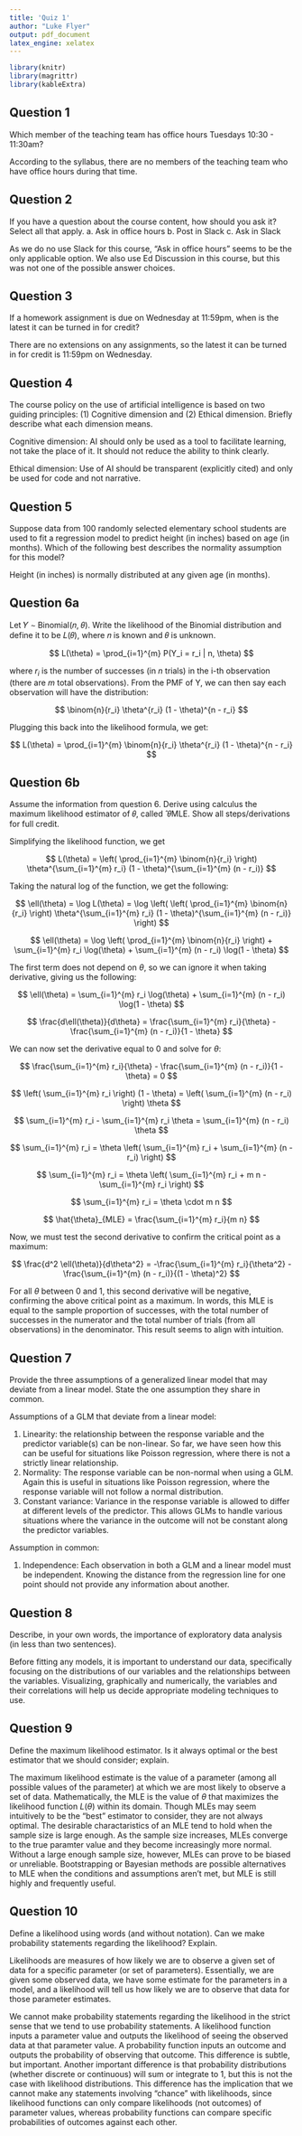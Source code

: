 ```yaml
---
title: 'Quiz 1'
author: "Luke Flyer"
output: pdf_document
latex_engine: xelatex
---
```


```r

library(knitr)
library(magrittr)
library(kableExtra)
```

## Question 1

Which member of the teaching team has office hours Tuesdays 10:30 - 11:30am?

According to the syllabus, there are no members of the teaching team who have office hours during that time.

## Question 2

If you have a question about the course content, how should you ask it? Select all that apply. a. Ask in office hours b. Post in Slack c. Ask in Slack

As we do no use Slack for this course, "Ask in office hours" seems to be the only applicable option. We also use Ed Discussion in this course, but this was not one of the possible answer choices.

## Question 3

If a homework assignment is due on Wednesday at 11:59pm, when is the latest it can be turned in for credit?

There are no extensions on any assignments, so the latest it can be turned in for credit is 11:59pm on Wednesday.

## Question 4

The course policy on the use of artificial intelligence is based on two guiding principles: (1) Cognitive dimension and (2) Ethical dimension. Briefly describe what each dimension means.

Cognitive dimension: AI should only be used as a tool to facilitate learning, not take the place of it. It should not reduce the ability to think clearly.

Ethical dimension: Use of AI should be transparent (explicitly cited) and only be used for code and not narrative.

## Question 5

Suppose data from 100 randomly selected elementary school students are used to fit a regression model to predict height (in inches) based on age (in months). Which of the following best describes the normality assumption for this model?

Height (in inches) is normally distributed at any given age (in months).

## Question 6a

Let 𝑌 ∼ Binomial(𝑛, 𝜃). Write the likelihood of the Binomial distribution and define it to be 𝐿(𝜃), where 𝑛 is known and 𝜃 is unknown.

$$
L(\theta) = \prod_{i=1}^{m} P(Y_i = r_i | n, \theta)
$$

where $r_i$ is the number of successes (in $n$ trials) in the i-th observation (there are $m$ total observations). From the PMF of Y, we can then say each observation will have the distribution:

$$
\binom{n}{r_i} \theta^{r_i} (1 - \theta)^{n - r_i}
$$

Plugging this back into the likelihood formula, we get:

$$
L(\theta) = \prod_{i=1}^{m} \binom{n}{r_i} \theta^{r_i} (1 - \theta)^{n - r_i}
$$

## Question 6b

Assume the information from question 6. Derive using calculus the maximum likelihood estimator of 𝜃, called ̂ 𝜃MLE. Show all steps/derivations for full credit.

Simplifying the likelihood function, we get

$$
L(\theta) = \left( \prod_{i=1}^{m} \binom{n}{r_i} \right) \theta^{\sum_{i=1}^{m} r_i} (1 - \theta)^{\sum_{i=1}^{m} (n - r_i)}
$$

Taking the natural log of the function, we get the following:

$$
\ell(\theta) = \log L(\theta) = \log \left( \left( \prod_{i=1}^{m} \binom{n}{r_i} \right) \theta^{\sum_{i=1}^{m} r_i} (1 - \theta)^{\sum_{i=1}^{m} (n - r_i)} \right)
$$

$$
\ell(\theta) = \log \left( \prod_{i=1}^{m} \binom{n}{r_i} \right) + \sum_{i=1}^{m} r_i \log(\theta) + \sum_{i=1}^{m} (n - r_i) \log(1 - \theta)
$$

The first term does not depend on $\theta$, so we can ignore it when taking derivative, giving us the following:

$$
\ell(\theta) = \sum_{i=1}^{m} r_i \log(\theta) + \sum_{i=1}^{m} (n - r_i) \log(1 - \theta)
$$

$$
\frac{d\ell(\theta)}{d\theta} = \frac{\sum_{i=1}^{m} r_i}{\theta} - \frac{\sum_{i=1}^{m} (n - r_i)}{1 - \theta}
$$

We can now set the derivative equal to 0 and solve for $\theta$:

$$
\frac{\sum_{i=1}^{m} r_i}{\theta} - \frac{\sum_{i=1}^{m} (n - r_i)}{1 - \theta} = 0
$$

$$
\left( \sum_{i=1}^{m} r_i \right) (1 - \theta) = \left( \sum_{i=1}^{m} (n - r_i) \right) \theta
$$

$$
\sum_{i=1}^{m} r_i - \sum_{i=1}^{m} r_i \theta = \sum_{i=1}^{m} (n - r_i) \theta
$$

$$
\sum_{i=1}^{m} r_i = \theta \left( \sum_{i=1}^{m} r_i + \sum_{i=1}^{m} (n - r_i) \right)
$$

$$
\sum_{i=1}^{m} r_i = \theta \left( \sum_{i=1}^{m} r_i + m n - \sum_{i=1}^{m} r_i \right)
$$

$$
\sum_{i=1}^{m} r_i = \theta \cdot m n
$$

$$
\hat{\theta}_{MLE} = \frac{\sum_{i=1}^{m} r_i}{m n}
$$

Now, we must test the second derivative to confirm the critical point as a maximum:

$$
\frac{d^2 \ell(\theta)}{d\theta^2} = -\frac{\sum_{i=1}^{m} r_i}{\theta^2} - \frac{\sum_{i=1}^{m} (n - r_i)}{(1 - \theta)^2}
$$

For all $\theta$ between 0 and 1, this second derivative will be negative, confirming the above critical point as a maximum. In words, this MLE is equal to the sample proportion of successes, with the total number of successes in the numerator and the total number of trials (from all observations) in the denominator. This result seems to align with intuition.

## Question 7

Provide the three assumptions of a generalized linear model that may deviate from a linear model. State the one assumption they share in common.

Assumptions of a GLM that deviate from a linear model:

1.  Linearity: the relationship between the response variable and the predictor variable(s) can be non-linear. So far, we have seen how this can be useful for situations like Poisson regression, where there is not a strictly linear relationship.
2.  Normality: The response variable can be non-normal when using a GLM. Again this is useful in situations like Poisson regression, where the response variable will not follow a normal distribution.
3.  Constant variance: Variance in the response variable is allowed to differ at different levels of the predictor. This allows GLMs to handle various situations where the variance in the outcome will not be constant along the predictor variables.

Assumption in common:

1.  Independence: Each observation in both a GLM and a linear model must be independent. Knowing the distance from the regression line for one point should not provide any information about another.

## Question 8

Describe, in your own words, the importance of exploratory data analysis (in less than two sentences).

Before fitting any models, it is important to understand our data, specifically focusing on the distributions of our variables and the relationships between the variables. Visualizing, graphically and numerically, the variables and their correlations will help us decide appropriate modeling techniques to use.

## Question 9

Define the maximum likelihood estimator. Is it always optimal or the best estimator that we should consider; explain.

The maximum likelihood estimate is the value of a parameter (among all possible values of the parameter) at which we are most likely to observe a set of data. Mathematically, the MLE is the value of $\theta$ that maximizes the likelihood function $L(\theta)$ within its domain. Though MLEs may seem intuitively to be the "best" estimator to consider, they are not always optimal. The desirable charactaristics of an MLE tend to hold when the sample size is large enough. As the sample size increases, MLEs converge to the true paramter value and they become increasingly more normal. Without a large enough sample size, however, MLEs can prove to be biased or unreliable. Bootstrapping or Bayesian methods are possible alternatives to MLE when the conditions and assumptions aren't met, but MLE is still highly and frequently useful.

## Question 10

Define a likelihood using words (and without notation). Can we make probability statements regarding the likelihood? Explain.

Likelihoods are measures of how likely we are to observe a given set of data for a specific parameter (or set of parameters). Essentially, we are given some observed data, we have some estimate for the parameters in a model, and a likelihood will tell us how likely we are to observe that data for those parameter estimates.

We cannot make probability statements regarding the likelihood in the strict sense that we tend to use probability statements. A likelihood function inputs a parameter value and outputs the likelihood of seeing the observed data at that parameter value. A probability function inputs an outcome and outputs the probability of observing that outcome. This difference is subtle, but important. Another important difference is that probability distributions (whether discrete or continuous) will sum or integrate to 1, but this is not the case with likelihood distributions. This difference has the implication that we cannot make any statements involving "chance" with likelihoods, since likelihood functions can only compare likelihoods (not outcomes) of parameter values, whereas probability functions can compare specific probabilities of outcomes against each other.
